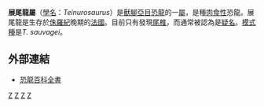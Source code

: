 {{Automatic Taxobox
| taxon = Teinurosaurus
| fossil_range = 晚[[侏羅紀|侏羅紀]]{{fossil_range|啟莫里階}}
| image = 
| image_caption = 
| authority = [[喬治·奧利舍夫斯基|Olshevsky]], 1978
| type_species = '''薩氏展尾龍<br>''Teinurosaurus sauvagei'''''
| type_species_authority = Olshevsky, 1978 
}}

'''展尾龍屬'''（[[學名|學名]]：''Teinurosaurus''）是[[獸腳亞目|獸腳亞目]][[恐龍|恐龍]]的一[[屬|屬]]，是種[[肉食性|肉食性]]恐龍。展尾龍是生存於[[侏羅紀|侏羅紀]]晚期的[[法國|法國]]。目前只有發現[[尾椎|尾椎]]，而通常被認為是[[疑名|疑名]]。[[模式種|模式種]]是''T. sauvagei''。

==外部連結==
* [http://web.me.com/dinoruss/de_4/5a93d3e.htm 恐龍百科全書] {{Wayback|url=http://web.me.com/dinoruss/de_4/5a93d3e.htm |date=20091030003926 }}
{{獸腳亞目|N.}}
{{Taxonbar|from=Q870938}}
[[Category:歐洲恐龍|Z]]
[[Category:獸腳亞目|Z]]
[[Category:侏羅紀恐龍|Z]]
[[Category:可疑的恐龍|Z]]